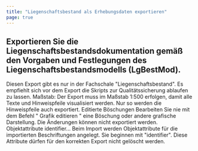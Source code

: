 ```yaml
---
title: "Liegenschaftsbestand als Erhebungsdaten exportieren"
page: true
---
```

## Exportieren Sie die Liegenschaftsbestandsdokumentation gem&#228;&#223; den Vorgaben und Festlegungen des Liegenschaftsbestandsmodells (LgBestMod).

<Warning>
Diesen Export gibt es nur in der Fachschale &quot;Liegenschaftsbestand&quot;. 
</Warning>


<Success>
Es empfiehlt sich vor dem Export die Skripts zur Qualit&#228;tssicherung ablaufen zu lassen.
</Success>


<Warning>
 <Bold> Ma&#223;stab: </Bold> 
Der Export muss im Ma&#223;stab 1:500 erfolgen, damit alle Texte und Hinweispfeile visualisiert werden. Nur so werden die Hinweispfeile auch exportiert.
</Warning>


<Warning>
 <Bold> Editierte B&#246;schungen </Bold>  
Bearbeiten Sie nie mit dem Befehl &quot; <Bold> Grafik editieren </Bold> &quot; eine B&#246;schung oder andere grafische Darstellung. Die &#196;nderungen k&#246;nnen nicht exportiert werden.
</Warning>


<Warning>
 <Bold> Objektattribute identifier... </Bold> 
Beim Import werden Objektattribute f&#252;r die importierten Beschriftungen angelegt. Sie beginnen mit &quot;identifier&quot;. Diese Attribute d&#252;rfen f&#252;r den korrekten Export nicht gel&#246;scht werden.
</Warning>
